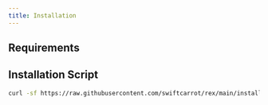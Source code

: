 ```yaml
---
title: Installation
---
```


## Requirements


<Tabs groupId="generator">
  <TabItem value="go" label="Go" default>

  </TabItem>
  <TabItem value="java" label="Java">

  </TabItem>
  <TabItem value="typescript" label="TypeScript">

  </TabItem>
</Tabs>

## Installation Script

```sh
curl -sf https://raw.githubusercontent.com/swiftcarrot/rex/main/install.sh  | sh
```
